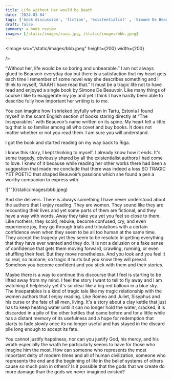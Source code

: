 ```yaml
---
title: Life without Her would be Death
date: '2024-03-04'
tags: ['book discussion', 'fiction', 'existentialist' , 'Simone De Beauvoir']
draft: false
summary: a book review
images: [/static/images/zaza.jpg, /static/images/bbb.jpeg]
---
```

 <Image
    src="/static/images/bbb.jpeg" 
    height={200}
    width={200} 
    
  />
<p> “Without her, life would be so boring and unbearable.” I am not always glued to Beauvoir everyday day but there is a satisfaction that my heart gets each time I remember of some novel way she describes something and I think to myself, “AAAH I have read that.” It must be a tragic life not to have read and enjoyed a single book by Simone De Beauvoir. Like many things of course I like to exaggerate my joy and yet I think I have hardly been able to describe fully how important her writing is to me. </p>

<p>You can imagine how I shrieked joyfully when in Tartu, Estonia I found myself in the scant English section of books staring directly at “The Inseparables” with Beauvoir’s name written on its spine. My heart felt a little tug that is so familiar among all who covet and buy books. It does not matter whether or not you read them. I am sure you will understand.</p>

<p>I got the book and started reading on my way back to Riga. </p>

<p>I know this story, I kept thinking to myself. I already know how it ends. It's some tragedy, obviously shared by all the existentialist authors I had come to love. I knew of it because while reading her other works there had been a suggestion that made me conclude that there was indeed a loss SO TRAGIC YET POETIC that shaped Beauvoir’s passions which she found a pen a worthy companion to express with. </p>
![""](/static/images/bbb.jpeg)

<p>And she delivers. There is always something I have never understood about the authors that I enjoy reading. They are women. They sound like they are recounting their lives and yet some parts of them are fictional, and they have a way with words. Away they take you yet you feel so close to them. Like mothers, they scold, rebuke, become confused, cry, and even experience joy, they go through trials and tribulations with a certain confidence even when they seem to be all too human at the same time. They accept the tragedy yet they seem to be resolute In getting everything that they have ever wanted and they do. It is not a delusion or a fake sense of confidence that gets them moving forward, crawling, running, or even shuffling their feet. But they move nonetheless. And you look and you feel it so real, so humane, so tragic it hurts but you know they will prevail. Somehow you become confident and you stick with them and their stories.</p>

<p>Maybe there is a way to continue this discourse that I feel is starting to be lifted away from my mind. I feel the story I want to tell to fly away and I am watching it helplessly yet it's so clear like a big red balloon in a blue sky. The Inseparables is a kind of tragic tale like my tragic relationship with the women authors that I enjoy reading. Like Romeo and Juliet, Sisyphus and his curse or the fate of all men, living. It's a story about a clay kettle that just has to keep heating water until it can no longer hold the water,  cracked, it is discarded in a pile of the other kettles that came before and for a little while has a distant memory of its usefulness and a hope for redemption that starts to fade slowly once its no longer useful and has stayed in the discard pile long enough to accept its fate.</p>

<p>You cannot justify happiness, nor can you justify God, his mercy, and his wrath especially the wrath he particularly seems to have for those who imagine him the most. How can someone who represents the most important deity of modern times and all of human civilization, someone who represents the end and the beginning of life in the belief systems of others cause so much pain in others? Is it possible that the gods that we create do more damage than the gods we never imagined existed?</p>